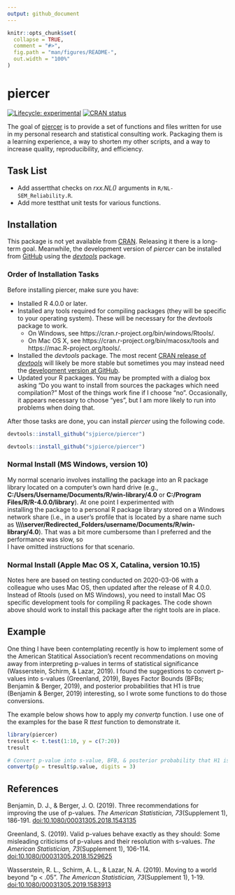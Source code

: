 ```yaml
---
output: github_document
---
```


<!-- README.md is generated from README.Rmd. Please edit that file -->

```r
knitr::opts_chunk$set(
  collapse = TRUE,
  comment = "#>",
  fig.path = "man/figures/README-",
  out.width = "100%"
)
```
# piercer

<!-- badges: start -->
[![Lifecycle: experimental](https://img.shields.io/badge/lifecycle-experimental-orange.svg)](https://www.tidyverse.org/lifecycle/#experimental)
[![CRAN status](https://www.r-pkg.org/badges/version/piercer)](https://CRAN.R-project.org/package=piercer)
<!-- badges: end -->

The goal of [piercer](https://github.com/sjpierce/piercer) is to provide a set 
of functions and files written for use in my personal research and statistical
consulting work. Packaging them is a learning experience, a way to shorten my
other scripts, and a way to increase quality, reproducibility, and efficiency.

## Task List 
* Add assertthat checks on *rxx.NL()* arguments in `R/NL-SEM_Reliability.R`. 
* Add more testthat unit tests for various functions. 

## Installation
This package is not yet available from [CRAN](https://CRAN.R-project.org). 
Releasing it there is a long-term goal. Meanwhile, the development version of
*piercer* can be installed from [GitHub](https://github.com) using the 
[*devtools*](https://devtools.r-lib.org/) package. 

### Order of Installation Tasks
Before installing piercer, make sure you have:

* Installed R 4.0.0 or later.
* Installed any tools required for compiling packages (they will be specific
  to your operating system). These will be necessary for the *devtools* package
  to work. 
    * On Windows, see https://cran.r-project.org/bin/windows/Rtools/. 
    * On Mac OS X, see https://cran.r-project.org/bin/macosx/tools and 
      https://mac.R-project.org/tools/.
* Installed the *devtools* package. The most recent 
  [CRAN release of *devtools*](https://cran.r-project.org/package=devtools) 
  will likely be more stable but sometimes you may instead need the 
  [development version at GitHub](https://github.com/r-lib/devtools).
* Updated your R packages. You may be prompted with a dialog box asking "Do you 
  want to install from sources the packages which need compilation?" Most of the
  things work fine if I choose "no". Occasionally, it appears necessary to 
  choose "yes", but I am more likely to run into problems when doing that.  

After those tasks are done, you can install *piercer* using the following code.

```r
devtools::install_github("sjpierce/piercer")
```

```r
devtools::install_github("sjpierce/piercer")
```

### Normal Install (MS Windows, version 10)
My normal scenario involves installing the package into an R package library 
located on a computer's own hard drive (e.g., 
**C:/Users/Username/Documents/R/win-library/4.0** or 
**C:/Program Files/R/R-4.0.0/library**). At one point I experimented with     
installing the package to a personal R package library stored on a Windows 
network share (i.e., in a user's profile that is located by a share name
such as 
**\\\\\\\\server/Redirected_Folders/username/Documents/R/win-library/4.0**). 
That was a bit more cumbersome than I preferred and the performance was slow, so  
I have omitted instructions for that scenario. 

### Normal Install (Apple Mac OS X, Catalina, version 10.15)
Notes here are based on testing conducted on 2020-03-06 with a colleague who
uses Mac OS, then updated after the release of R 4.0.0. Instead of Rtools (used
on MS Windows), you need to install Mac OS specific development tools for
compiling R packages. The code shown above should work to install this package
after the right tools are in place. 

## Example
One thing I have been contemplating recently is how to implement some of the 
American Statitical Association's recent recommendations on moving away from 
interpreting p-values in terms of statistical significance (Wasserstein, Schirm,
& Lazar, 2019). I found the suggestions to convert p-values into s-values
(Greenland, 2019), Bayes Factor Bounds (BFBs; Benjamin & Berger, 2019), and 
posterior probabilities that H1 is true (Benjamin & Berger, 2019) interesting, 
so I wrote some functions to do those conversions. 

The example below shows how to apply my *convertp* function. I use one of the 
examples for the base R *ttest* function to demonstrate it. 

```r
library(piercer)
tresult <- t.test(1:10, y = c(7:20))
tresult

# Convert p-value into s-value, BFB, & posterior probability that H1 is true. 
convertp(p = tresult$p.value, digits = 3)
```

## References
Benjamin, D. J., & Berger, J. O. (2019). Three recommendations for improving the
use of p-values. *The American Statistician, 73*(Supplement 1), 186-191. 
[doi:10.1080/00031305.2018.1543135](https://doi.org/10.1080/00031305.2018.1543135)

Greenland, S. (2019). Valid p-values behave exactly as they should: Some 
misleading criticisms of p-values and their resolution with s-values. 
*The American Statistician, 73*(Supplement 1), 106-114.
[doi:10.1080/00031305.2018.1529625](https://doi.org/10.1080/00031305.2018.1529625)

Wasserstein, R. L., Schirm, A. L., & Lazar, N. A. (2019). Moving to a world
beyond "p < .05". *The American Statistician, 73*(Supplement 1), 1-19. 
[doi:10.1080/00031305.2019.1583913](https://doi.org/10.1080/00031305.2019.1583913)
